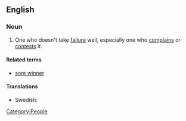 ==English==

===Noun===
{{en-noun|sg=[[sore]] [[loser]]}}

# {{informal}} One who doesn't take [[failure]] well, especially one who [[complain]]s or [[contest]]s it.

====Related terms====
*[[sore winner]]

====Translations====
* Swedish: {{t|sv|dålig förlorare}}

[[Category:People]]